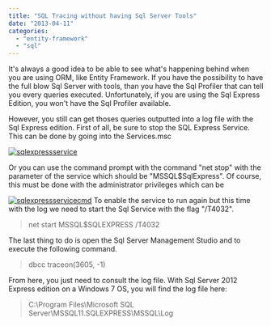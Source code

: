 ```yaml
---
title: "SQL Tracing without having Sql Server Tools"
date: "2013-04-11"
categories: 
  - "entity-framework"
  - "sql"
---
```


It's always a good idea to be able to see what's happening behind when you are using ORM, like Entity Framework. If you have the possibility to have the full blow Sql Server with tools, than you have the Sql Profiler that can tell you every queries executed. Unfortunately, if you are using the Sql Express Edition, you won't have the Sql Profiler available.

However, you still can get thoses queries outputted into a log file with the Sql Express edition. First of all, be sure to stop the SQL Express Service. This can be done by going into the Services.msc

[![sqlexpressservice](http://patrickdesjardins.com/blog/wp-content/uploads/2013/03/sqlexpressservice-400x293.png)](http://patrickdesjardins.com/blog/sql-tracing-without-having-sql-server-tools/sqlexpressservice)

Or you can use the command prompt with the command "net stop" with the parameter of the service which should be "MSSQL$SqlExpress". Of course, this must be done with the administrator privileges which can be

[![sqlexpressservicecmd](http://patrickdesjardins.com/blog/wp-content/uploads/2013/03/sqlexpressservicecmd-400x81.png)](http://patrickdesjardins.com/blog/sql-tracing-without-having-sql-server-tools/sqlexpressservicecmd) To enable the service to run again but this time with the log we need to start the Sql Service with the flag "/T4032".

> net start MSSQL$SQLEXPRESS /T4032

The last thing to do is open the Sql Server Management Studio and to execute the following command.

> dbcc traceon(3605, -1)

From here, you just need to consult the log file. With Sql Server 2012 Express edition on a Windows 7 OS, you will find the log file here:

> C:\\Program Files\\Microsoft SQL Server\\MSSQL11.SQLEXPRESS\\MSSQL\\Log
